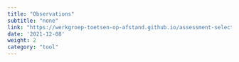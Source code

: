```yaml
---
title: "Observations"
subtitle: "none"
link: "https://werkgroep-toetsen-op-afstand.github.io/assessment-selection-tool/en/methods/observations/"
date: '2021-12-08'
weight: 2
category: "tool"
---
```

